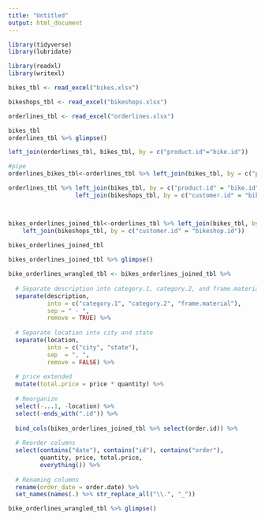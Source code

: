 ```yaml
---
title: "Untitled"
output: html_document
---
```


```r
library(tidyverse)
library(lubridate)

library(readxl)
library(writexl)
```



```r
bikes_tbl <- read_excel("bikes.xlsx")

bikeshops_tbl <- read_excel("bikeshops.xlsx")

orderlines_tbl <- read_excel("orderlines.xlsx")
```

```r
bikes_tbl
orderlines_tbl %>% glimpse()
```



```r
left_join(orderlines_tbl, bikes_tbl, by = c("product.id"="bike.id"))

#pipe
orderlines_bikes_tbl<-orderlines_tbl %>% left_join(bikes_tbl, by = c("product.id" = "bike.id")) %>% left_join(bikeshops_tbl, by = c("customer.id" = "bikeshop.id")) 

orderlines_tbl %>% left_join(bikes_tbl, by = c("product.id" = "bike.id")) %>%
                   left_join(bikeshops_tbl, by = c("customer.id" = "bikeshop.id")) 



bikes_orderlines_joined_tbl<-orderlines_tbl %>% left_join(bikes_tbl, by = c("product.id" = "bike.id")) %>%  
    left_join(bikeshops_tbl, by = c("customer.id" = "bikeshop.id"))   
    
bikes_orderlines_joined_tbl

bikes_orderlines_joined_tbl %>% glimpse() 

```

```r
bike_orderlines_wrangled_tbl <- bikes_orderlines_joined_tbl %>%
  
  # Separate description into category.1, category.2, and frame.material
  separate(description,
           into = c("category.1", "category.2", "frame.material"),
           sep = " - ",
           remove = TRUE) %>%
  
  # Separate location into city and state
  separate(location,
           into = c("city", "state"),
           sep  = ", ",
           remove = FALSE) %>%
  
  # price extended
  mutate(total.price = price * quantity) %>%
  
  # Reorganize
  select(-...1, -location) %>%
  select(-ends_with(".id")) %>%
  
  bind_cols(bikes_orderlines_joined_tbl %>% select(order.id)) %>%
  
  # Reorder columns
  select(contains("date"), contains("id"), contains("order"),
         quantity, price, total.price,
         everything()) %>%
  
  # Renaming columns
  rename(order_date = order.date) %>%
  set_names(names(.) %>% str_replace_all("\\.", "_")) 

bike_orderlines_wrangled_tbl %>% glimpse()

```

